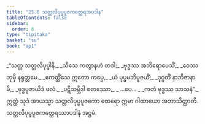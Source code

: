 ```yaml
---
title: "25.8 သတ္တလိပုပ္ဖပူဇကတ္ထေရအပဒါန"
tableOfContents: false
sidebar:
  order: 8
type: "tipitaka"
basket: "su"
book: "ap1"
---
```



<DynamicBreadcrumb />

<Division number="27" book="ap1" e="ch" v="20" p="253">

<Paragraph number="3074" type="verses" book="ap1">
_“သတ္တ သတ္တလိပုပ္ဖါနိ,_  
_သီသေ ကတွာနဟံ တဒါ;_  
_ဗုဒ္ဓဿ အဘိရောပေသိံ,_  
_ဝေဿဘုမှိ နရုတ္တမေ._  

</Paragraph>

</Division>
<Division number="28" book="ap1" e="ch" v="20" p="253">

<Paragraph number="3075" type="verses" book="ap1">
_ဧကတ္တိံသေ ဣတော ကပ္ပေ,_  
_ယံ ပုပ္ဖမဘိပူဇယိံ;_  
_ဒုဂ္ဂတိံ နာဘိဇာနာမိ,_  
_ဗုဒ္ဓပူဇာယိဒံ ဖလံ._  

</Paragraph>

</Division>
<Division number="29" book="ap1" e="ch" v="20" p="253">

<Paragraph number="3076" type="verses" book="ap1">
_ပဋိသမ္ဘိဒါ စတဿော,_  
_ …ပေ… _  
_ကတံ ဗုဒ္ဓဿ သာသနံ”._  

</Paragraph>

<Paragraph number="3077" book="ap1">
ဣတ္ထံ သုဒံ အာယသ္မာ သတ္တလိပုပ္ဖပူဇကော ထေရော ဣမာ ဂါထာယော အဘာသိတ္ထာတိ.

</Paragraph>
</Division>

<Paragraph number="3078" type="center" book="ap1">
သတ္တလိပုပ္ဖပူဇကတ္ထေရဿာပဒါနံ အဋ္ဌမံ.
</Paragraph>